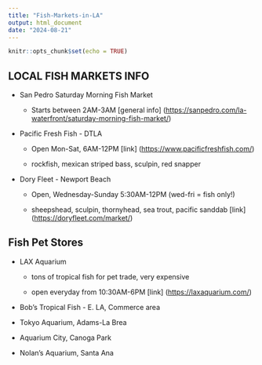 ```yaml
---
title: "Fish-Markets-in-LA"
output: html_document
date: "2024-08-21"
---
```


```r
knitr::opts_chunk$set(echo = TRUE)
```

## LOCAL FISH MARKETS INFO

-   San Pedro Saturday Morning Fish Market

    -   Starts between 2AM-3AM [general info] (<https://sanpedro.com/la-waterfront/saturday-morning-fish-market/>)

-   Pacific Fresh Fish - DTLA

    -   Open Mon-Sat, 6AM-12PM [link] (<https://www.pacificfreshfish.com/>)

    -   rockfish, mexican striped bass, sculpin, red snapper

-   Dory Fleet - Newport Beach

    -   Open, Wednesday-Sunday 5:30AM-12PM (wed-fri = fish only!)

    -   sheepshead, sculpin, thornyhead, sea trout, pacific sanddab [link] (<https://doryfleet.com/market/>)

## Fish Pet Stores

-   LAX Aquarium

    -   tons of tropical fish for pet trade, very expensive

    -   open everyday from 10:30AM-6PM [link] (<https://laxaquarium.com/>)

-   Bob's Tropical Fish - E. LA, Commerce area

-   Tokyo Aquarium, Adams-La Brea

-   Aquarium City, Canoga Park

-   Nolan's Aquarium, Santa Ana
